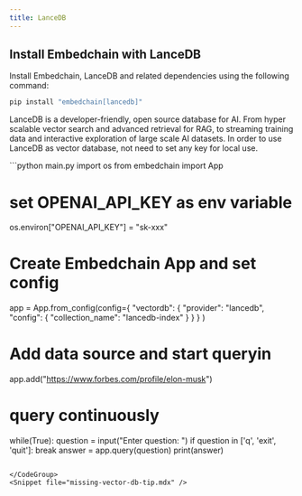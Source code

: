 ```yaml
---
title: LanceDB
---
```


## Install Embedchain with LanceDB

Install Embedchain, LanceDB and  related dependencies using the following command:

```bash
pip install "embedchain[lancedb]"
```

LanceDB is a developer-friendly, open source database for AI. From hyper scalable vector search and advanced retrieval for RAG, to streaming training data and interactive exploration of large scale AI datasets.
In order to use LanceDB as vector database, not need to set any key for local use. 

<CodeGroup>
```python main.py
import os
from embedchain import App

# set OPENAI_API_KEY as env variable
os.environ["OPENAI_API_KEY"] = "sk-xxx"

# Create Embedchain App and set config
app = App.from_config(config={
    "vectordb": {
        "provider": "lancedb",
            "config": {
                "collection_name": "lancedb-index"
            }
        }
    }
)

# Add data source and start queryin
app.add("https://www.forbes.com/profile/elon-musk")

# query continuously
while(True):
    question = input("Enter question: ")
    if question in ['q', 'exit', 'quit']:
        break
    answer = app.query(question)
    print(answer)
```

</CodeGroup>
<Snippet file="missing-vector-db-tip.mdx" />